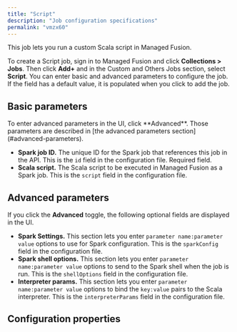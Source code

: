 ```yaml
---
title: "Script"
description: "Job configuration specifications"
permalink: "vmzx60"
---
```


This job lets you run a custom Scala script in Managed Fusion.

To create a Script job, sign in to Managed Fusion and click **Collections > Jobs**. Then click **Add+** and in the Custom and Others Jobs section, select **Script**. You can enter basic and advanced parameters to configure the job. If the field has a default value, it is populated when you click to add the job.

## Basic parameters

<Note>
To enter advanced parameters in the UI, click **Advanced**. Those parameters are described in [the advanced parameters section](#advanced-parameters).
</Note>

* **Spark job ID.** The unique ID for the Spark job that references this job in the API. This is the `id` field in the configuration file. Required field.
* **Scala script.** The Scala script to be executed in Managed Fusion as a Spark job. This is the `script` field in the configuration file.

## Advanced parameters

If you click the **Advanced** toggle, the following optional fields are displayed in the UI.

* **Spark Settings.** This section lets you enter `parameter name:parameter value` options to use for Spark configuration. This is the `sparkConfig` field in the configuration file.
* **Spark shell options.** This section lets you enter `parameter name:parameter value` options to send to the Spark shell when the job is run. This is the `shellOptions` field in the configuration file.
* **Interpreter params.** This section lets you enter `parameter name:parameter value` options to bind the `key:value` pairs to the Scala interpreter. This is the `interpreterParams` field in the configuration file.

## Configuration properties


<SchemaParamFields schema={schema}/>